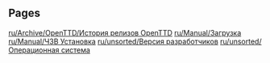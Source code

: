 
== Pages ==
[[ru/Archive/OpenTTD/История релизов OpenTTD]]
[[ru/Manual/Загрузка]]
[[ru/Manual/ЧЗВ Установка]]
[[ru/unsorted/Версия разработчиков]]
[[ru/unsorted/Операционная система]]
